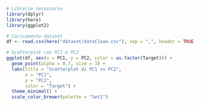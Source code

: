 ```r
# Librerie necessarie
library(dplyr)
library(here)
library(ggplot2)

# Caricamento dataset
df <- read.csv(here("dataset/dataClean.csv"), sep = ",", header = TRUE, check.names = FALSE)

# Scatterplot con PC1 e PC2
ggplot(df, aes(x = PC1, y = PC2, color = as.factor(Target))) +
  geom_point(alpha = 0.7, size = 3) +
  labs(title = "Scatterplot di PC1 vs PC2",
       x = "PC1",
       y = "PC2",
       color = "Target") +
  theme_minimal() +
  scale_color_brewer(palette = "Set1")

```

